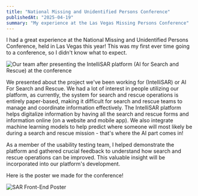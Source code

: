 ```yaml
---
title: "National Missing and Unidentified Persons Conference"
publishedAt: "2025-04-19"
summary: "My experience at the Las Vegas Missing Persons Conference"
---
```


I had a great experience at the National Missing and Unidentified Persons Conference, held in Las Vegas this year! This was my first ever time going to a conference, so I didn't know what to expect.

![Our team after presenting the IntelliSAR platform (AI for Search and Rescue) at the conference](/blogs/sar-conference/sar-conference.jpg)

We presented about the project we've been working for (IntelliSAR) or AI For Search and Rescue. We had a lot of interest in people utilizing our platform, as currently, the system for search and rescue operations is entirely paper-based, making it difficult for search and rescue teams to manage and coordinate information effectively.
The IntelliSAR platform helps digitalize information by having all the search and rescue forms and information online (on a website and mobile app). We also integrate machine learning models to help predict where someone will most likely be during a search and rescue mission - that's where the AI part comes in!

As a member of the usability testing team, I helped demonstrate the platform and gathered crucial feedback to understand how search and rescue operations can be improved. This valuable insight will be incorporated into our platform's development. 

Here is the poster we made for the conference! 

![SAR Front-End Poster](/blogs/sar-conference/intellisar-frontend.png)